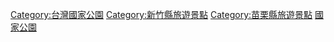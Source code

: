{{Catnav|頁面分類|...|公園類型|國家公園|台灣國家公園}}
{{Catnav|頁面分類|...|台灣|台灣地理|台灣國家公園}}
{{Catnav|頁面分類|...|台灣|台灣環境|台灣自然保育|台灣國家公園}}
{{Catnav|頁面分類|...|台灣|台灣旅遊|台灣旅遊景點|台灣國家公園}}
{{catmore}}

[[Category:台灣國家公園|Category:台灣國家公園]]
[[Category:新竹縣旅遊景點|Category:新竹縣旅遊景點]]
[[Category:苗栗縣旅遊景點|Category:苗栗縣旅遊景點]]
[[Category:台中市旅遊自然景點|國家公園]]